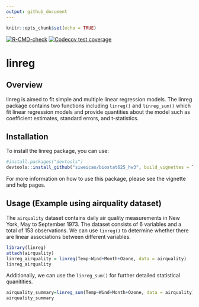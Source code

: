 ```yaml
---
output: github_document
---
```


```r
knitr::opts_chunk$set(echo = TRUE)
```

  <!-- badges: start -->
  [![R-CMD-check](https://github.com/siweicao/biostat625_hw3/actions/workflows/R-CMD-check.yaml/badge.svg)](https://github.com/siweicao/biostat625_hw3/actions/workflows/R-CMD-check.yaml)
  [![Codecov test coverage](https://codecov.io/gh/siweicao/biostat625_hw3/branch/main/graph/badge.svg)](https://app.codecov.io/gh/siweicao/biostat625_hw3?branch=main)
  <!-- badges: end -->


# linreg

## Overview
linreg is aimed to fit simple and multiple linear regression models. The linreg package contains two functions including `linreg()` and `linreg_sum()` which fit linear regression models and provide quantities about the model such as coefficient estimates, standard errors, and t-statistics. 

## Installation
To install the linreg package, you can use:

```r
#install.packages("devtools")
devtools::install_github("siweicao/biostat625_hw3", build_vignettes = T)
```
For more information on how to use this package, please see the vignette and help pages.

## Usage (Example using airquality dataset)
The `airquality` dataset contains daily air quality measurements in New York, May to September 1973. The dataset consists of 6 variables and a total of 153 observations. We can use `linreg()` to determine whether there are linear associations between different variables. 

```r
library(linreg)
attach(airquality)
linreg_airquality = linreg(Temp~Wind+Month+Ozone, data = airquality)
linreg_airquality
```


Additionally, we can use the `linreg_sum()` for further detailed statistical quanitities. 

```r
airquality_summary=linreg_sum(Temp~Wind+Month+Ozone, data = airquality)
airquality_summary
```


